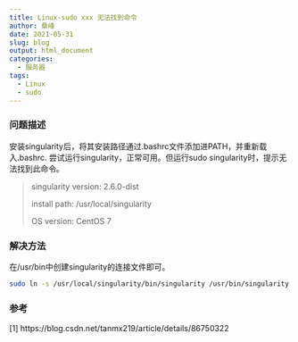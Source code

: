 ```yaml
---
title: Linux-sudo xxx 无法找到命令
author: 桑峰
date: 2021-05-31
slug: blog
output: html_document
categories:
  - 服务器
tags:
  - Linux
  - sudo
---
```


### 问题描述

安装singularity后，将其安装路径通过.bashrc文件添加进PATH，并重新载入.bashrc. 尝试运行singularity，正常可用。但运行sudo singularity时，提示无法找到此命令。

> singularity version: 2.6.0-dist
>
> install path: /usr/local/singularity
>
> OS version: CentOS 7

### 解决方法

在/usr/bin中创建singularity的连接文件即可。

```bash
sudo ln -s /usr/local/singularity/bin/singularity /usr/bin/singularity
```

### 参考

[1] https://blog.csdn.net/tanmx219/article/details/86750322